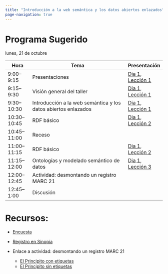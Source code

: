 ```yaml
---
title: "Introducción a la web semántica y los datos abiertos enlazados"
page-navigation: true
---
```


# Programa Sugerido

lunes, 21 de octubre

| Hora           | Tema                                                            | Presentación |
|----------------|-----------------------------------------------------------------|--------------|
| 9:00–9:15      | Presentaciones                                                  |<a href="https://slides.com/timathom/taller-bibframe-d1-l1" target="_blank">Dia 1, Lección 1 </a>|
| 9:15–9:30      | Visión general del taller                                       |<a href="https://slides.com/timathom/taller-bibframe-d1-l1" target="_blank">Dia 1, Lección 1 </a>|
| 9:30–10:30     | Introducción a la web semántica y los datos abiertos enlazados  |<a href="https://slides.com/timathom/taller-bibframe-d1-l1" target="_blank">Dia 1, Lección 1 </a>|
| 10:30–10:45    | RDF básico                                                      |<a href="https://slides.com/timathom/taller-bibframe-d1-l2" target="_blank">Dia 1, Lección 2 </a>|
| 10:45–11:00    | Receso                                                          |
| 11:00–11:15    | RDF básico                                                      |<a href="https://slides.com/timathom/taller-bibframe-d1-l2" target="_blank">Dia 1, Lección 2 </a>|
| 11:15–12:00    | Ontologías y modelado semántico de datos                        |<a href="https://slides.com/timathom/taller-bibframe-d1-l3" target="_blank">Dia 1, Lección 3 </a>|
| 12:00–12:45    | Actividad: desmontando un registro MARC 21                      |
| 12:45–1:00     | Discusión                                                       |

# Recursos:

- [Encuesta](https://yalesurvey.ca1.qualtrics.com/jfe/form/SV_8pnIH8rBJozsDA2)

- [Registro en Sinopia](https://stage.sinopia.io/) 

- Enlace a actividad: desmontando un registro MARC 21
  - [El Principito con etiquetas](https://yaleedu-my.sharepoint.com/:b:/g/personal/timothy_thompson_yale_edu/ET2xPf5q0X1KkJLeyR9Ws-4Bscf2wXCpi67E6Os3bkMxbA?e=ugJXB1)
  - [El Principito sin etiquetas](https://yaleedu-my.sharepoint.com/:b:/g/personal/timothy_thompson_yale_edu/EWBWbawJNPpKmhGNKGDZVyYBGLq6r5Cm1fo6nChudQBSQw?e=KhhneT)
